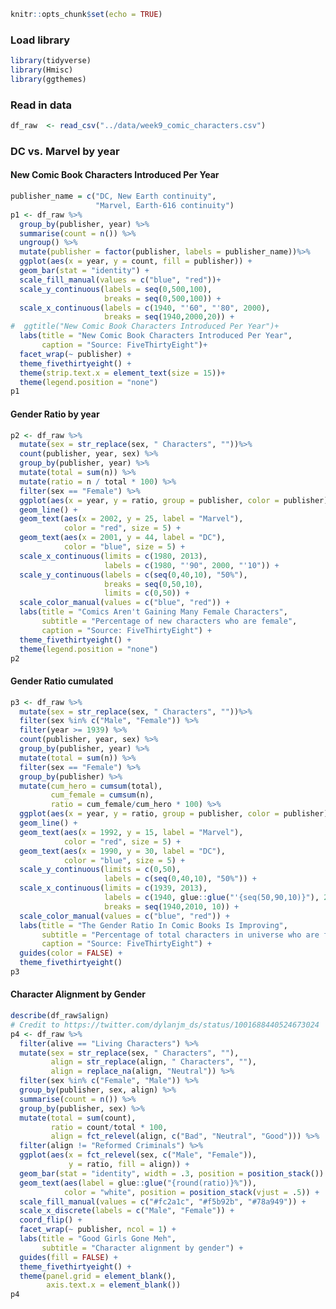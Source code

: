 ```r
knitr::opts_chunk$set(echo = TRUE)
```

### Load library  
```r
library(tidyverse)
library(Hmisc)
library(ggthemes)
```

### Read in data  
```r
df_raw  <- read_csv("../data/week9_comic_characters.csv")
```

### DC vs. Marvel by year 
#### New Comic Book Characters Introduced Per Year  
```r
publisher_name = c("DC, New Earth continuity", 
                   "Marvel, Earth-616 continuity")
p1 <- df_raw %>% 
  group_by(publisher, year) %>% 
  summarise(count = n()) %>% 
  ungroup() %>% 
  mutate(publisher = factor(publisher, labels = publisher_name))%>% 
  ggplot(aes(x = year, y = count, fill = publisher)) +
  geom_bar(stat = "identity") +
  scale_fill_manual(values = c("blue", "red"))+
  scale_y_continuous(labels = seq(0,500,100),
                     breaks = seq(0,500,100)) +
  scale_x_continuous(labels = c(1940, "'60", "'80", 2000),
                     breaks = seq(1940,2000,20)) + 
#  ggtitle("New Comic Book Characters Introduced Per Year")+
  labs(title = "New Comic Book Characters Introduced Per Year",
       caption = "Source: FiveThirtyEight")+
  facet_wrap(~ publisher) +
  theme_fivethirtyeight() +
  theme(strip.text.x = element_text(size = 15))+
  theme(legend.position = "none") 
p1
```

#### Gender Ratio by year      
```r
p2 <- df_raw %>% 
  mutate(sex = str_replace(sex, " Characters", ""))%>% 
  count(publisher, year, sex) %>% 
  group_by(publisher, year) %>% 
  mutate(total = sum(n)) %>%
  mutate(ratio = n / total * 100) %>% 
  filter(sex == "Female") %>% 
  ggplot(aes(x = year, y = ratio, group = publisher, color = publisher)) +
  geom_line() +
  geom_text(aes(x = 2002, y = 25, label = "Marvel"), 
            color = "red", size = 5) + 
  geom_text(aes(x = 2001, y = 44, label = "DC"), 
            color = "blue", size = 5) + 
  scale_x_continuous(limits = c(1980, 2013),
                     labels = c(1980, "'90", 2000, "'10")) + 
  scale_y_continuous(labels = c(seq(0,40,10), "50%"),
                     breaks = seq(0,50,10),
                     limits = c(0,50)) + 
  scale_color_manual(values = c("blue", "red")) +
  labs(title = "Comics Aren't Gaining Many Female Characters",
       subtitle = "Percentage of new characters who are female",
       caption = "Source: FiveThirtyEight") +
  theme_fivethirtyeight() +
  theme(legend.position = "none") 
p2
```


#### Gender Ratio cumulated   
```r
p3 <- df_raw %>% 
  mutate(sex = str_replace(sex, " Characters", ""))%>% 
  filter(sex %in% c("Male", "Female")) %>% 
  filter(year >= 1939) %>% 
  count(publisher, year, sex) %>% 
  group_by(publisher, year) %>% 
  mutate(total = sum(n)) %>%
  filter(sex == "Female") %>% 
  group_by(publisher) %>% 
  mutate(cum_hero = cumsum(total),
         cum_female = cumsum(n),
         ratio = cum_female/cum_hero * 100) %>% 
  ggplot(aes(x = year, y = ratio, group = publisher, color = publisher)) + 
  geom_line() + 
  geom_text(aes(x = 1992, y = 15, label = "Marvel"),
            color = "red", size = 5) + 
  geom_text(aes(x = 1990, y = 30, label = "DC"), 
            color = "blue", size = 5) +
  scale_y_continuous(limits = c(0,50),
                     labels = c(seq(0,40,10), "50%")) + 
  scale_x_continuous(limits = c(1939, 2013),
                     labels = c(1940, glue::glue("'{seq(50,90,10)}"), 2010, "'10"),
                     breaks = seq(1940,2010, 10)) + 
  scale_color_manual(values = c("blue", "red")) +
  labs(title = "The Gender Ratio In Comic Books Is Improving",
       subtitle = "Percentage of total characters in universe who are female",
       caption = "Source: FiveThirtyEight") + 
  guides(color = FALSE) + 
  theme_fivethirtyeight() 
p3
```

#### Character Alignment by Gender
```r
describe(df_raw$align)
# Credit to https://twitter.com/dylanjm_ds/status/1001688440524673024
p4 <- df_raw %>% 
  filter(alive == "Living Characters") %>% 
  mutate(sex = str_replace(sex, " Characters", ""),
         align = str_replace(align, " Characters", ""),
         align = replace_na(align, "Neutral")) %>% 
  filter(sex %in% c("Female", "Male")) %>% 
  group_by(publisher, sex, align) %>% 
  summarise(count = n()) %>% 
  group_by(publisher, sex) %>% 
  mutate(total = sum(count),
         ratio = count/total * 100,
         align = fct_relevel(align, c("Bad", "Neutral", "Good"))) %>% 
  filter(align != "Reformed Criminals") %>% 
  ggplot(aes(x = fct_relevel(sex, c("Male", "Female")),
             y = ratio, fill = align)) + 
  geom_bar(stat = "identity", width = .3, position = position_stack()) + 
  geom_text(aes(label = glue::glue("{round(ratio)}%")),
            color = "white", position = position_stack(vjust = .5)) + 
  scale_fill_manual(values = c("#fc2a1c", "#f5b92b", "#78a949")) + 
  scale_x_discrete(labels = c("Male", "Female")) + 
  coord_flip() + 
  facet_wrap(~ publisher, ncol = 1) + 
  labs(title = "Good Girls Gone Meh",
       subtitle = "Character alignment by gender") + 
  guides(fill = FALSE) + 
  theme_fivethirtyeight() + 
  theme(panel.grid = element_blank(), 
        axis.text.x = element_blank())
p4
```




